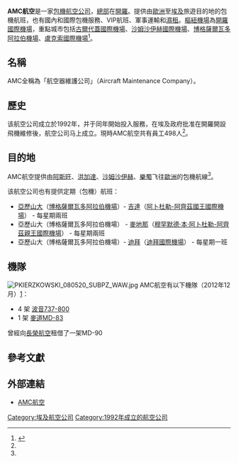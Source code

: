 {{Airline infobox
| airline        = AMC航空<br />AMC Airlines
| IATA           = 9V
| ICAO           = AMV
| callsign       =
| founded        = 1992年
| hubs           = [[開羅國際機場|開羅國際機場]]
| focus_cities   = [[古爾代蓋國際機場|古爾代蓋國際機場]]<br />[[沙姆沙伊赫國際機場|沙姆沙伊赫國際機場]]<br />[[博格薩爾瓦多阿拉伯機場|博格薩爾瓦多阿拉伯機場]]<br />[[盧克索國際機場|盧克索國際機場]]
| fleet_size     = 6
| destinations   =
| frequent_flyer =
| lounge         =
| alliance       =
| headquarters   = [[埃及|埃及]][[開羅|開羅]]
| key_people     = El-Sayed Saber
| website        = http://www.amcairlines.com/
}}

'''AMC航空'''是一家[[包機|包機]][[航空公司|航空公司]]，[[總部|總部]]在[[開羅|開羅]]。提供由[[歐洲|歐洲]]至[[埃及|埃及]]旅遊目的地的包機航班，也有國內和國際包機服務、VIP航班、軍事運輸和[[濕租|濕租]]。[[樞紐機場|樞紐機場]]為[[開羅國際機場|開羅國際機場]]，重點城市包括[[古爾代蓋國際機場|古爾代蓋國際機場]]、[[沙姆沙伊赫國際機場|沙姆沙伊赫國際機場]]、[[博格薩爾瓦多阿拉伯機場|博格薩爾瓦多阿拉伯機場]]、[[盧克索國際機場|盧克索國際機場]]<ref name="FI">{{cite news | title= 目錄：世界航空公司 | work= [[國際飛行|國際飛行]] | page= 74 | date= 2007-03-27}}</ref>。

== 名稱 ==
AMC全稱為「航空器維護公司」（Aircraft Maintenance Company）。

== 歷史 ==
该航空公司成立於1992年，并于同年開始投入服務，在埃及政府批准在開羅開設飛機維修後，航空公司马上成立。現時AMC航空共有員工498人<ref name="FI"/>。

== 目的地 ==
AMC航空提供由[[阿斯旺|阿斯旺]]、[[洪加達|洪加達]]、[[沙姆沙伊赫|沙姆沙伊赫]]、[[樂蜀|樂蜀]]飞往[[歐洲|歐洲]]的包機航線<ref name="FI"/>。

该航空公司也有提供定期（包機）航班：
*[[亞歷山大|亞歷山大]]（[[博格薩爾瓦多阿拉伯機場|博格薩爾瓦多阿拉伯機場]]）- [[吉達|吉達]]（[[阿卜杜勒-阿齊茲國王國際機場|阿卜杜勒-阿齊茲國王國際機場]]） - 每星期兩班
*亞歷山大（博格薩爾瓦多阿拉伯機場） - [[麥地那|麥地那]]（[[穆罕默德·本·阿卜杜勒-阿齊茲親王國際機場|穆罕默德·本·阿卜杜勒-阿齊茲親王國際機場]]） - 每星期兩班
*亞歷山大（博格薩爾瓦多阿拉伯機場）- [[迪拜|迪拜]]（[[迪拜國際機場|迪拜國際機場]]） - 每星期一班

== 機隊 ==
[[File:PKIERZKOWSKI_080520_SUBPZ_WAW.jpg|thumb]]
AMC航空有以下機隊（2012年12月）[https://web.archive.org/web/20090804120956/http://www.ch-aviation.ch/aircraft.php?search=set&airline=AMV&al_op=1]：

*4 架 [[波音737-800|波音737-800]]
*1 架 [[麥道MD-80|麥道MD-83]]
曾經向[[長榮航空|長榮航空]]租借了一架MD-90

== 參考文獻 ==
{{reflist|2}}

== 外部連結 ==
*[http://www.amcairlines.com/ AMC航空]{{Wayback|url=http://www.amcairlines.com/ |date=20090522014624 }}

{{埃及航空公司}}

[[Category:埃及航空公司|Category:埃及航空公司]]
[[Category:1992年成立的航空公司|Category:1992年成立的航空公司]]